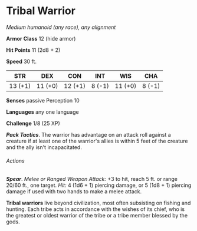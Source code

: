 # Tribal Warrior
*Medium humanoid (any race), any alignment*

**Armor Class** 12 (hide armor)

**Hit Points** 11 (2d8 + 2)

**Speed** 30 ft.

| STR     | DEX     | CON     | INT    | WIS     | CHA    |
|---------|---------|---------|--------|---------|--------|
| 13 (+1) | 11 (+0) | 12 (+1) | 8 (-1) | 11 (+0) | 8 (-1) |

**Senses** passive Perception 10

**Languages** any one language

**Challenge** 1/8 (25 XP)

***Pack Tactics***. The warrior has advantage on an attack roll against a creature if at least one of the warrior's allies is within 5 feet of the creature and the ally isn't incapacitated.

###### Actions

***Spear***. *Melee or Ranged Weapon Attack:* +3 to hit, reach 5 ft. or range 20/60 ft., one target. *Hit:* 4 (1d6 + 1) piercing damage, or 5 (1d8 + 1) piercing damage if used with two hands to make a melee attack.

**Tribal warriors** live beyond civilization, most often subsisting on fishing and hunting. Each tribe acts in accordance with the wishes of its chief, who is the greatest or oldest warrior of the tribe or a tribe member blessed by the gods.